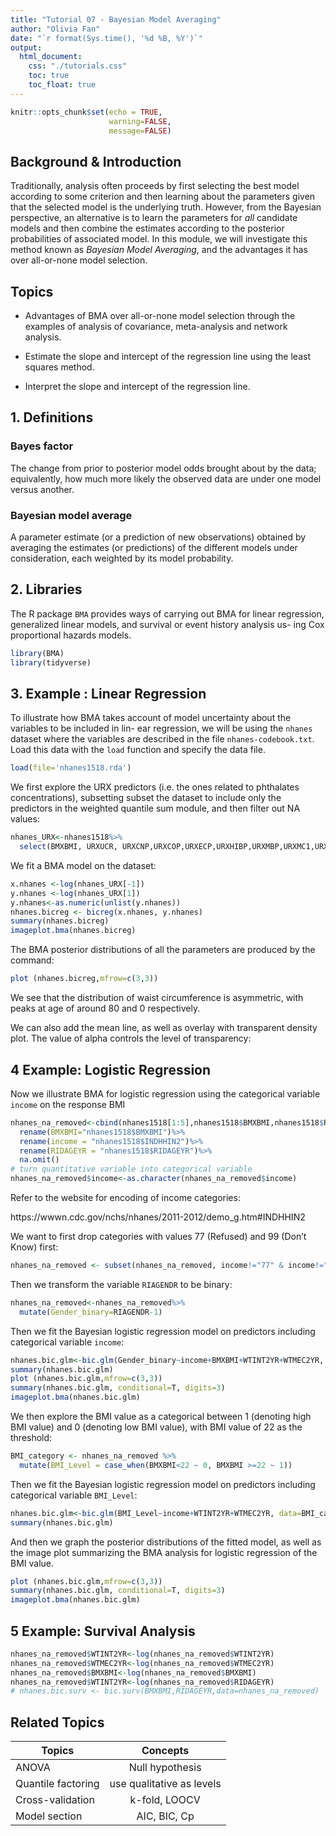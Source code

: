 ```yaml
---
title: "Tutorial 07 - Bayesian Model Averaging"
author: "Olivia Fan"
date: "`r format(Sys.time(), '%d %B, %Y')`"
output:
  html_document:
    css: "./tutorials.css"
    toc: true
    toc_float: true
---
```


<!-- Setup -->

```r
knitr::opts_chunk$set(echo = TRUE,
                      warning=FALSE,
                      message=FALSE)
```

## Background & Introduction 

Traditionally, analysis often proceeds by first selecting the best model according to some criterion and then learning about the parameters given that the selected model is the underlying truth. However, from the Bayesian perspective, an alternative is to learn the parameters for *all* candidate models and then combine the estimates according to the posterior probabilities of associated model. In this module, we will investigate this method known as *Bayesian Model Averaging*, and the advantages it has over all-or-none model selection. 

## Topics 

- Advantages of BMA over all-or-none model selection through the examples of analysis of covariance, meta-analysis and network analysis.

- Estimate the slope and intercept of the regression line using the least squares method.

- Interpret the slope and intercept of the regression line.

## 1. Definitions

### Bayes factor
The change from prior to posterior model odds brought about by the data; equivalently, how much more likely the observed data are under one model versus another.

### Bayesian model average
A parameter estimate (or a prediction of new observations) obtained by averaging the estimates (or predictions) of the different models under consideration, each weighted by its model probability.

## 2. Libraries

The R package `BMA` provides ways of carrying out BMA for linear regression, generalized linear models, and survival or event history analysis us- ing Cox proportional hazards models.

```r
library(BMA)
library(tidyverse)
```

## 3. Example : Linear Regression

To illustrate how BMA takes account of model uncertainty about the variables to be included in lin- ear regression, we will be using the ``nhanes`` dataset where the variables are described in the file `nhanes-codebook.txt`. Load this data with the `load` function and specify the data file. 

```r
load(file='nhanes1518.rda')
```

<!-- Experimentation with UScrime data: -->

<!-- ```{r} -->
<!-- UScrime<- MASS::UScrime -->
<!-- x.crime<- UScrime[,-16] -->
<!-- y.crime<- log(UScrime[,16]) -->
<!-- x.crime[,-2]<- log(x.crime[,-2]) -->
<!-- crime.bicreg <- bicreg(x.crime, y.crime) -->
<!-- summary (crime.bicreg, digits=2) -->
<!-- ``` -->

We first explore the URX predictors (i.e. the ones related to phthalates concentrations), subsetting subset the dataset to include only the predictors in the weighted quantile sum module, and then filter out NA values:

```r
nhanes_URX<-nhanes1518%>%
  select(BMXBMI, URXUCR, URXCNP,URXCOP,URXECP,URXHIBP,URXMBP,URXMC1,URXMEP,URXMHBP,URXMHH)%>%na.omit()
```

We fit a BMA model on the dataset:

```r
x.nhanes <-log(nhanes_URX[-1])
y.nhanes <-log(nhanes_URX[1])
y.nhanes<-as.numeric(unlist(y.nhanes))
nhanes.bicreg <- bicreg(x.nhanes, y.nhanes)
summary(nhanes.bicreg)
imageplot.bma(nhanes.bicreg)
```


The BMA posterior distributions of all the parameters are produced by the command:

```r
plot (nhanes.bicreg,mfrow=c(3,3))
```


We see that the distribution of waist circumference is asymmetric, with peaks at age of around 80 and 0 respectively.

We can also add the mean line, as well as overlay with transparent density plot. The value of alpha controls the level of transparency:

## 4 Example: Logistic Regression

Now we illustrate BMA for logistic regression using the categorical variable `income` on the response BMI

```r
nhanes_na_removed<-cbind(nhanes1518[1:5],nhanes1518$BMXBMI,nhanes1518$RIDAGEYR,nhanes1518$INDHHIN2)%>%
  rename(BMXBMI="nhanes1518$BMXBMI")%>%
  rename(income = "nhanes1518$INDHHIN2")%>%
  rename(RIDAGEYR = "nhanes1518$RIDAGEYR")%>%
  na.omit()
# turn quantitative variable into categorical variable
nhanes_na_removed$income<-as.character(nhanes_na_removed$income)
```

Refer to the website for encoding of income categories:

https://wwwn.cdc.gov/nchs/nhanes/2011-2012/demo_g.htm#INDHHIN2

We want to first drop categories with values 77 (Refused) and 99 (Don't Know) first:
```r
nhanes_na_removed <- subset(nhanes_na_removed, income!="77" & income!="99")
```

Then we transform the variable `RIAGENDR` to be binary:
```r
nhanes_na_removed<-nhanes_na_removed%>%
  mutate(Gender_binary=RIAGENDR-1)
```

Then we fit the Bayesian logistic regression model on predictors including categorical variable `income`:

```r
nhanes.bic.glm<-bic.glm(Gender_binary~income+BMXBMI+WTINT2YR+WTMEC2YR, data=nhanes_na_removed, glm.family="binomial")
summary(nhanes.bic.glm)
plot (nhanes.bic.glm,mfrow=c(3,3))
summary(nhanes.bic.glm, conditional=T, digits=3)
imageplot.bma(nhanes.bic.glm)
```

We then explore the BMI value as a categorical between 1 (denoting high BMI value) and 0 (denoting low BMI value), with BMI value of 22 as the threshold:

```r
BMI_category <- nhanes_na_removed %>%
  mutate(BMI_Level = case_when(BMXBMI<22 ~ 0, BMXBMI >=22 ~ 1))
```

Then we fit the Bayesian logistic regression model on predictors including categorical variable `BMI_Level`:

```r
nhanes.bic.glm<-bic.glm(BMI_Level~income+WTINT2YR+WTMEC2YR, data=BMI_category, glm.family="binomial")
summary(nhanes.bic.glm)
```

And then we graph the posterior distributions of the fitted model, as well as the image plot summarizing the BMA analysis for logistic regression of the BMI value.

```r
plot (nhanes.bic.glm,mfrow=c(3,3))
summary(nhanes.bic.glm, conditional=T, digits=3)
imageplot.bma(nhanes.bic.glm)
```

## 5 Example: Survival Analysis

```r
nhanes_na_removed$WTINT2YR<-log(nhanes_na_removed$WTINT2YR)
nhanes_na_removed$WTMEC2YR<-log(nhanes_na_removed$WTMEC2YR)
nhanes_na_removed$BMXBMI<-log(nhanes_na_removed$BMXBMI)
nhanes_na_removed$WTINT2YR<-log(nhanes_na_removed$RIDAGEYR)
# nhanes.bic.surv <- bic.surv(BMXBMI,RIDAGEYR,data=nhanes_na_removed)
```


## Related Topics

| **Topics** | **Concepts** |
|-------------------------------------------------------------|:--:|
| ANOVA | Null hypothesis |
| Quantile factoring | use qualitative  as levels |
| Cross-validation 	|  k-fold, LOOCV	|
| Model section 	|  AIC, BIC, Cp	|